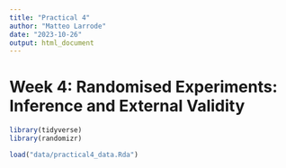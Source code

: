 ```yaml
---
title: "Practical 4"
author: "Matteo Larrode"
date: "2023-10-26"
output: html_document
---
```


# Week 4: Randomised Experiments: Inference and External Validity

```r
library(tidyverse)
library(randomizr)

load("data/practical4_data.Rda")
```









